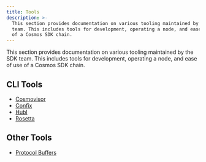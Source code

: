 ```yaml
---
title: Tools
description: >-
  This section provides documentation on various tooling maintained by the SDK
  team. This includes tools for development, operating a node, and ease of use
  of a Cosmos SDK chain.
---
```


This section provides documentation on various tooling maintained by the SDK team.
This includes tools for development, operating a node, and ease of use of a Cosmos SDK chain.

## CLI Tools

* [Cosmovisor](/sdk/v0.50/build/tooling/cosmovisor)
* [Confix](/sdk/v0.50/build/tooling/confix)
* [Hubl](/sdk/v0.50/build/tooling/hubl)
* [Rosetta](https://docs.cosmos.network/main/run-node/rosetta)

## Other Tools

* [Protocol Buffers](/sdk/v0.50/build/tooling/protobuf)
